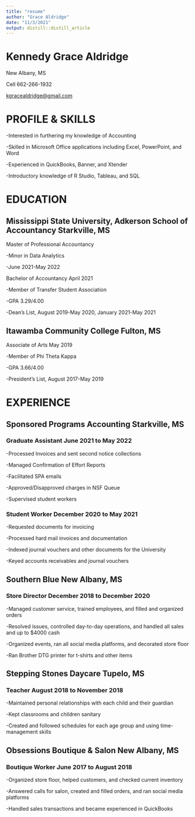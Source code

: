 ```yaml
---
title: "resume"
author: "Grace Aldridge"
date: "11/3/2021"
output: distill::distill_article
---
```


# Kennedy Grace Aldridge

New Albany, MS

Cell 662-266-1932

[kgracealdridge\@gmail.com](mailto:kgracealdridge@gmail.com){.email}

# PROFILE & SKILLS

-Interested in furthering my knowledge of Accounting

-Skilled in Microsoft Office applications including Excel, PowerPoint, and Word

-Experienced in QuickBooks, Banner, and Xtender

-Introductory knowledge of R Studio, Tableau, and SQL

# EDUCATION

## Mississippi State University, Adkerson School of Accountancy Starkville, MS

Master of Professional Accountancy

-Minor in Data Analytics

-June 2021-May 2022

Bachelor of Accountancy April 2021

-Member of Transfer Student Association

-GPA 3.29/4.00

-Dean's List, August 2019-May 2020, January 2021-May 2021

## Itawamba Community College Fulton, MS

Associate of Arts May 2019

-Member of Phi Theta Kappa

-GPA 3.66/4.00

-President's List, August 2017-May 2019

# EXPERIENCE

## Sponsored Programs Accounting Starkville, MS

### Graduate Assistant June 2021 to May 2022

-Processed Invoices and sent second notice collections

-Managed Confirmation of Effort Reports

-Facilitated SPA emails

-Approved/Disapproved charges in NSF Queue

-Supervised student workers

### Student Worker December 2020 to May 2021

-Requested documents for invoicing

-Processed hard mail invoices and documentation

-Indexed journal vouchers and other documents for the University

-Keyed accounts receivables and journal vouchers

## Southern Blue New Albany, MS

### Store Director December 2018 to December 2020

-Managed customer service, trained employees, and filled and organized orders

-Resolved issues, controlled day-to-day operations, and handled all sales and up to \$4000 cash

-Organized events, ran all social media platforms, and decorated store floor

-Ran Brother DTG printer for t-shirts and other items

## Stepping Stones Daycare Tupelo, MS

### Teacher August 2018 to November 2018

-Maintained personal relationships with each child and their guardian

-Kept classrooms and children sanitary

-Created and followed schedules for each age group and using time-management skills

## Obsessions Boutique & Salon New Albany, MS

### Boutique Worker June 2017 to August 2018

-Organized store floor, helped customers, and checked current inventory

-Answered calls for salon, created and filled orders, and ran social media platforms

-Handled sales transactions and became experienced in QuickBooks
